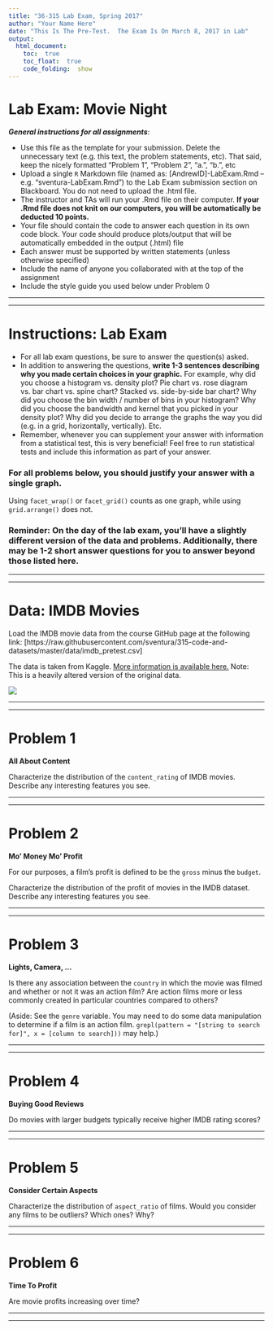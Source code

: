 ```yaml
---
title: "36-315 Lab Exam, Spring 2017"
author: "Your Name Here"
date: "This Is The Pre-Test.  The Exam Is On March 8, 2017 in Lab"
output: 
  html_document:
    toc:  true
    toc_float:  true
    code_folding:  show
---
```


#  Lab Exam:  Movie Night

***General instructions for all assignments***: 

+  Use this file as the template for your submission.  Delete the unnecessary text (e.g. this text, the problem statements, etc).  That said, keep the nicely formatted "Problem 1", "Problem 2", "a.", "b.", etc
+  Upload a single `R` Markdown file (named as:  [AndrewID]-LabExam.Rmd -- e.g. "sventura-LabExam.Rmd") to the Lab Exam submission section on Blackboard.  You do not need to upload the .html file.
+  The instructor and TAs will run your .Rmd file on their computer.  **If your .Rmd file does not knit on our computers, you will be automatically be deducted 10 points.**
+  Your file should contain the code to answer each question in its own code block.  Your code should produce plots/output that will be automatically embedded in the output (.html) file
+  Each answer must be supported by written statements (unless otherwise specified)
+  Include the name of anyone you collaborated with at the top of the assignment
+  Include the style guide you used below under Problem 0


***
***



#  Instructions:  Lab Exam

+  For all lab exam questions, be sure to answer the question(s) asked.
+  In addition to answering the questions, **write 1-3 sentences describing why you made certain choices in your graphic.**  For example, why did you choose a histogram vs. density plot?  Pie chart vs. rose diagram vs. bar chart vs. spine chart?  Stacked vs. side-by-side bar chart?  Why did you choose the bin width / number of bins in your histogram?  Why did you choose the bandwidth and kernel that you picked in your density plot?  Why did you decide to arrange the graphs the way you did (e.g. in a grid, horizontally, vertically).  Etc.
+  Remember, whenever you can supplement your answer with information from a statistical test, this is very beneficial!  Feel free to run statistical tests and include this information as part of your answer.


###  For all problems below, you should justify your answer with a single graph.

Using `facet_wrap()` or `facet_grid()` counts as one graph, while using `grid.arrange()` does not.


###  Reminder:  On the day of the lab exam, you'll have a slightly different version of the data and problems.  Additionally, there may be 1-2 short answer questions for you to answer beyond those listed here.


***
***



#  Data:  IMDB Movies

Load the IMDB movie data from the course GitHub page at the following link: [https://raw.githubusercontent.com/sventura/315-code-and-datasets/master/data/imdb_pretest.csv] 

The data is taken from Kaggle.  [More information is available here.](https://www.kaggle.com/deepmatrix/imdb-5000-movie-dataset)  Note:  This is a heavily altered version of the original data.




<div style="width:600px">
![](https://pedestriantv-prod.s3.amazonaws.com/images/article/2017/02/27/space-jam-mem-619-386.jpg)
</div>




***
***



#  Problem 1

**All About Content**

Characterize the distribution of the `content_rating` of IMDB movies.  Describe any interesting features you see.


***
***




#  Problem 2

**Mo' Money Mo' Profit**

For our purposes, a film's profit is defined to be the `gross` minus the `budget`.

Characterize the distribution of the profit of movies in the IMDB dataset.  Describe any interesting features you see.  



***
***



#  Problem 3

**Lights, Camera, ...**

Is there any association between the `country` in which the movie was filmed and whether or not it was an action film?  Are action films more or less commonly created in particular countries compared to others?   

(Aside:  See the `genre` variable.  You may need to do some data manipulation to determine if a film is an action film.  `grepl(pattern = "[string to search for]", x = [column to search]))` may help.)


***
***




#  Problem 4

**Buying Good Reviews**

Do movies with larger budgets typically receive higher IMDB rating scores?  



***
***




#  Problem 5

**Consider Certain Aspects**

Characterize the distribution of `aspect_ratio` of films.  Would you consider any films to be outliers?  Which ones?  Why?


***
***




#  Problem 6

**Time To Profit**

Are movie profits increasing over time?  



***
***



